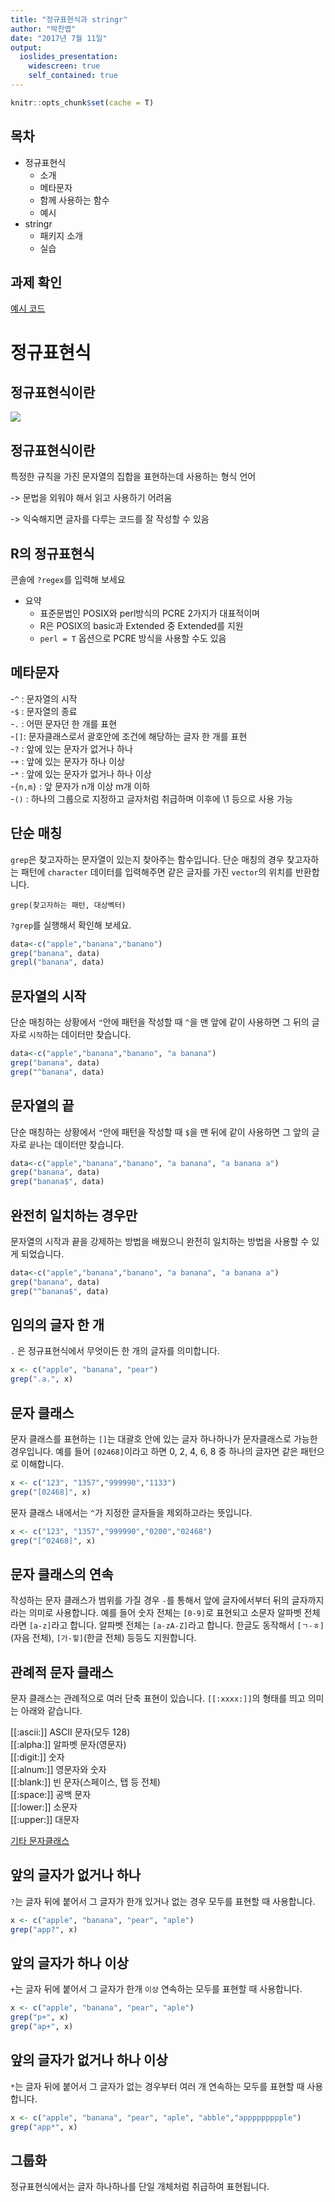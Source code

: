 ```yaml
---
title: "정규표현식과 stringr"
author: "박찬엽"
date: "2017년 7월 11일"
output:
  ioslides_presentation:
    widescreen: true
    self_contained: true
---
```


```r
knitr::opts_chunk$set(cache = T)

```

## 목차

  - 정규표현식
    - 소개
    - 메타문자
    - 함께 사용하는 함수
    - 예시
  - stringr
    - 패키지 소개
    - 실습


## 과제 확인

[예시 코드](https://github.com/mrchypark/dabrp_classnote2/blob/master/assign3.R)

# 정규표현식

## 정규표현식이란

![](http://cfile26.uf.tistory.com/image/2358834252D034FF1E4FE5)

## 정규표현식이란

특정한 규칙을 가진 문자열의 집합을 표현하는데 사용하는 형식 언어

-> 문법을 외워야 해서 읽고 사용하기 어려움

-> 익숙해지면 글자를 다루는 코드를 잘 작성할 수 있음

## R의 정규표현식

콘솔에 `?regex`를 입력해 보세요


- 요약
    - 표준문법인 POSIX와 perl방식의 PCRE 2가지가 대표적이며
    - R은 POSIX의 basic과 Extended 중 Extended를 지원
    - `perl = T` 옵션으로 PCRE 방식을 사용할 수도 있음
    
## 메타문자

-`^` : 문자열의 시작    
-`$` : 문자열의 종료    
-`.` : 어떤 문자던 한 개를 표현    
-`[]`: 문자클래스로서 괄호안에 조건에 해당하는 글자 한 개를 표현    
-`?` : 앞에 있는 문자가 없거나 하나    
-`+` : 앞에 있는 문자가 하나 이상    
-`*` : 앞에 있는 문자가 없거나 하나 이상    
-`{n,m}` : 앞 문자가 n개 이상 m개 이하    
-`()` : 하나의 그룹으로 지정하고 글자처럼 취급하며 이후에 \1 등으로 사용 가능

## 단순 매칭

`grep`은 찾고자하는 문자열이 있는지 찾아주는 함수입니다. 단순 매칭의 경우 찾고자하는 패턴에 `character` 데이터를 입력해주면 같은 글자를 가진 `vector`의 위치를 반환합니다.

`grep(찾고자하는 패턴, 대상벡터)`

`?grep`를 실행해서 확인해 보세요.

```r
data<-c("apple","banana","banano")
grep("banana", data)
grepl("banana", data)
```

## 문자열의 시작

단순 매칭하는 상황에서 `"`안에 패턴을 작성할 때 `^`을 맨 앞에 같이 사용하면 그 뒤의 글자로 `시작`하는 데이터만 찾습니다.

```r
data<-c("apple","banana","banano", "a banana")
grep("banana", data)
grep("^banana", data)
```

## 문자열의 끝

단순 매칭하는 상황에서 `"`안에 패턴을 작성할 때 `$`을 맨 뒤에 같이 사용하면 그 앞의 글자로 `끝`나는 데이터만 찾습니다.

```r
data<-c("apple","banana","banano", "a banana", "a banana a")
grep("banana", data)
grep("banana$", data)
```

## 완전히 일치하는 경우만

문자열의 시작과 끝을 강제하는 방법을 배웠으니 완전히 일치하는 방법을 사용할 수 있게 되었습니다.

```r
data<-c("apple","banana","banano", "a banana", "a banana a")
grep("banana", data)
grep("^banana$", data)
```

## 임의의 글자 한 개

`.` 은 정규표현식에서 무엇이든 한 개의 글자를 의미합니다.

```r
x <- c("apple", "banana", "pear")
grep(".a.", x)
```


## 문자 클래스

문자 클래스를 표현하는 `[]`는 대괄호 안에 있는 글자 하나하나가 문자클래스로 가능한 경우입니다. 예를 들어 `[02468]`이라고 하면 0, 2, 4, 6, 8 중 하나의 글자면 같은 패턴으로 이해합니다.

```r
x <- c("123", "1357","999990","1133")
grep("[02468]", x)
```

문자 클래스 내에서는 `^`가 지정한 글자들을 제외하고라는 뜻입니다.

```r
x <- c("123", "1357","999990","0200","02468")
grep("[^02468]", x)
```

## 문자 클래스의 연속

작성하는 문자 클래스가 범위를 가질 경우 `-`를 통해서 앞에 글자에서부터 뒤의 글자까지라는 의미로 사용합니다. 예를 들어 숫자 전체는 `[0-9]`로 표현되고 소문자 알파벳 전체라면 `[a-z]`라고 합니다. 알파벳 전체는 `[a-zA-Z]`라고 합니다. 한글도 동작해서 `[ㄱ-ㅎ]`(자음 전체), `[가-힣]`(한글 전체) 등등도 지원합니다.


## 관례적 문자 클래스

문자 클래스는 관례적으로 여러 단축 표현이 있습니다. `[[:xxxx:]]`의 형태를 띄고 의미는 아래와 같습니다.

[[:ascii:]]	 ASCII 문자(모두 128)    
[[:alpha:]]	 알파벳 문자(영문자)    
[[:digit:]]	 숫자    
[[:alnum:]]	 영문자와 숫자    
[[:blank:]]	 빈 문자(스페이스, 탭 등 전체)    
[[:space:]]	 공백 문자    
[[:lower:]]	 소문자    
[[:upper:]]	 대문자    


[기타 문자클래스](https://opentutorials.org/course/730/4570)

## 앞의 글자가 없거나 하나

`?`는 글자 뒤에 붙어서 그 글자가 한개 있거나 없는 경우 모두를 표현할 때 사용합니다.

```r
x <- c("apple", "banana", "pear", "aple")
grep("app?", x)
```

## 앞의 글자가 하나 이상

`+`는 글자 뒤에 붙어서 그 글자가 한개 `이상` 연속하는 모두를 표현할 때 사용합니다.

```r
x <- c("apple", "banana", "pear", "aple")
grep("p+", x)
grep("ap+", x)
```

## 앞의 글자가 없거나 하나 이상

`*`는 글자 뒤에 붙어서 그 글자가 없는 경우부터 여러 개 연속하는 모두를 표현할 때 사용합니다.

```r
x <- c("apple", "banana", "pear", "aple", "abble","appppppppple")
grep("app*", x)
```


## 그룹화

정규표현식에서는 글자 하나하나를 단일 개체처럼 취급하여 표현됩니다.